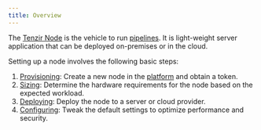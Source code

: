 ```yaml
---
title: Overview
---
```


The [Tenzir Node](/explanations/architecture/node) is the vehicle to run
[pipelines](/explanations/pipeline). It is light-weight server application that
can be deployed on-premises or in the cloud.

Setting up a node involves the following basic steps:


<Steps>

1. [Provisioning](/guides/node-setup/provision-a-node): Create a new node in the
   [platform](/explanations/architecture/platform) and obtain a token.
2. [Sizing](/guides/node-setup/size-a-node): Determine the hardware requirements
   for the node based on the expected workload.
3. [Deploying](/guides/node-setup/deploy-a-node): Deploy the node to a server or
   cloud provider.
4. [Configuring](/guides/node-setup/configure-a-node): Tweak the default settings
   to optimize performance and security.

</Steps>
